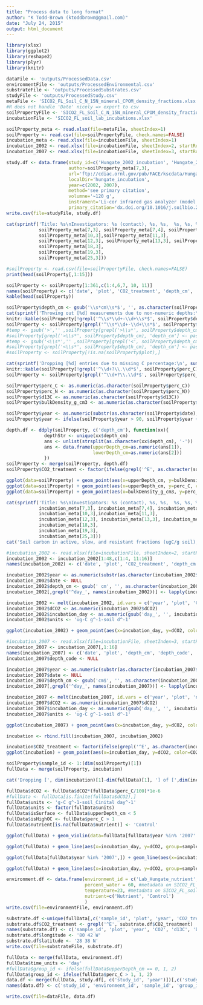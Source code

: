 ```yaml
---
title: "Process data to long format"
author: "K Todd-Brown (ktoddbrown@gmail.com)"
date: "July 24, 2015"
output: html_document
---
```


```r
library(xlsx)
library(ggplot2)
library(reshape2)
library(plyr)
library(knitr)
```

```r
dataFile <- 'outputs/ProcessedData.csv'
environmentFile <- 'outputs/ProcessedEnvironmental.csv'
substrateFile <- 'outputs/ProcessedSubstrates.csv'
studyFile <- 'outputs/ProcessedStudy.csv'
metaFile <- 'SICO2_FL_Soil_C_N_15N_mineral_CPOM_density_fractions.xlsx'
#R does not handle 'Date' nicely => export to csv
soilPropertyFile <- 'SICO2_FL_Soil_C_N_15N_mineral_CPOM_density_fractions_sheet5.csv'
incubationFile <- 'SICO2_FL_soil_lab_incubations.xlsx'
```

```r
soilProperty_meta <- read.xlsx(file=metaFile, sheetIndex=1)
soilProperty <- read.csv(file=soilPropertyFile, check.names=FALSE)
incubation_meta <- read.xlsx(file=incubationFile, sheetIndex=1)
incubation_2002 <- read.xlsx(file=incubationFile, sheetIndex=2, startRow=7)
incubation_2007 <- read.xlsx(file=incubationFile, sheetIndex=3, startRow=10)

```

```r
study.df <- data.frame(study_id=c('Hungate_2002_incubation', 'Hungate_2007_incubation'),
                       author=soilProperty_meta[7,3],
                       url='ftp://cdiac.ornl.gov/pub/FACE/kscdata/Hungate/',
                       localDir='hungate_incubation',
                       year=c(2002, 2007),
                       method='see primary citation',
                       volumne='~120 g',
                       instrament='Li-cor infrared gas analyzer (model Li-7000, Lincoln Nebraska)',
                       primary_citation='dx.doi.org/10.1016/j.soilbio.2008.09.016')
write.csv(file=studyFile, study.df)
```

```r
cat(sprintf('Title: %s\nInvestigators: %s (contact), %s, %s,  %s, %s, %s, %s, %s, %s\nStudy period:%s -- %s\nSite: %s [%sN x %sW at %s meters]\nAbstract: %s\nMethod: %s\nAssociated publication: %s\n', soilProperty_meta[6,3], 
            soilProperty_meta[7,3], soilProperty_meta[7,4], soilProperty_meta[7,5], soilProperty_meta[7,6],soilProperty_meta[7,7], soilProperty_meta[8,3], soilProperty_meta[8,4],soilProperty_meta[8,5],soilProperty_meta[8,6],
            soilProperty_meta[10,3],soilProperty_meta[11,3],
            soilProperty_meta[12,3], soilProperty_meta[13,3], soilProperty_meta[14,3], soilProperty_meta[15,3],
            soilProperty_meta[18,3],
            soilProperty_meta[19,3],
            soilProperty_meta[25,3]))
```

```r
#soilProperty <- read.csv(file=soilPropertyFile, check.names=FALSE)
print(head(soilProperty[,1:15]))

soilProperty <- soilProperty[1:361,c(1:4,6,7, 10, 11)]
names(soilProperty) <- c('date', 'plot', 'CO2_treatment', 'depth_cm', 'bulkDensity_g_cm3', 'd13C',  'perc_C', 'perc_N')
kable(head(soilProperty))

soilProperty$depth_cm <- gsub('\\s*cm\\s*$', '', as.character(soilProperty$depth_cm))
cat(sprintf('Throwing out [%d] measurements due to non-numeric depths:\n Ex:\n', sum(!grepl('^\\s*\\d+-\\d+\\s*$', soilProperty$depth_cm))))
knitr::kable(soilProperty[!grepl('^\\s*\\d+-\\d+\\s*$', soilProperty$depth_cm),])
soilProperty <- soilProperty[grepl('^\\s*\\d+-\\d+\\s*$', soilProperty$depth_cm),]
#temp <- gsub('>','' ,soilProperty[grepl('>\\s*', soilProperty$depth_cm), 'depth_cm'])
#soilProperty[grepl('>\\s*', soilProperty$depth_cm), 'depth_cm'] <- paste(temp, 'NA', sep='-')
#temp <- gsub('<\\s*','' ,soilProperty[grepl('<', soilProperty$depth_cm), 'depth_cm'])
#soilProperty[grepl('<\\s*', soilProperty$depth_cm), 'depth_cm'] <- paste('NA', temp, sep='-')
#soilProperty <- soilProperty[!is.na(soilProperty$plot),]

cat(sprintf('Dropping [%d] entries due to missing C percentage:\n', sum(!grepl('^\\d+?\\.\\d*$', soilProperty$perc_C))))
knitr::kable(soilProperty[!grepl('^\\d+?\\.\\d*$', soilProperty$perc_C),])
soilProperty <- soilProperty[grepl('^\\d+?\\.\\d*$', soilProperty$perc_C),]

soilProperty$perc_C <- as.numeric(as.character(soilProperty$perc_C))
soilProperty$perc_N <- as.numeric(as.character(soilProperty$perc_N))
soilProperty$d13C <- as.numeric(as.character(soilProperty$d13C))
soilProperty$bulkDensity_g_cm3 <- as.numeric(as.character(soilProperty$bulkDensity_g_cm3))

soilProperty$year <- as.numeric(substr(as.character(soilProperty$date), 5, 6))
soilProperty$year <- ifelse(soilProperty$year > 90, soilProperty$year + 1900, soilProperty$year + 2000)

depth.df <- ddply(soilProperty, c('depth_cm'), function(xx){
              depthStr <- unique(xx$depth_cm)
              ans <- unlist(strsplit(as.character(xx$depth_cm), '-'))
              ans <- data.frame(upperDepth_cm=as.numeric(ans[1]),
                                lowerDepth_cm=as.numeric(ans[2]))
              })
soilProperty <- merge(soilProperty, depth.df)
soilProperty$CO2_treatment <- factor(ifelse(grepl('^E', as.character(soilProperty$CO2_treatment)), 'Elevated', 'Ambient'))

ggplot(data=soilProperty) + geom_point(aes(x=upperDepth_cm, y=bulkDensity_g_cm3, color=CO2_treatment)) + ylab('Bulk density [g cm^-3]')
ggplot(data=soilProperty) + geom_point(aes(x=upperDepth_cm, y=perc_C, color=CO2_treatment)) + ylab('Carbon percentage [%]')
ggplot(data=soilProperty) + geom_point(aes(x=bulkDensity_g_cm3, y=perc_C, color=CO2_treatment)) + ylab('Carbon percentage [%]') + xlab('Bulk density [g cm^-3]')
```


```r
cat(sprintf('Title: %s\nInvestigators: %s (contact), %s, %s,  %s, %s, %s, %s, %s\nStudy period:%s -- %s\nSite: %s [%sN x %sW at %s meters]\nAbstract: %s\nMethod: %s\nAssociated publication: %s\n', incubation_meta[6,3], 
            incubation_meta[7,3], incubation_meta[7,4], incubation_meta[7,5], incubation_meta[7,6],incubation_meta[7,7], incubation_meta[8,3], incubation_meta[8,4],incubation_meta[8,5],
            incubation_meta[10,3],incubation_meta[11,3],
            incubation_meta[12,3], incubation_meta[13,3], incubation_meta[14,3], incubation_meta[15,3],
            incubation_meta[18,3],
            incubation_meta[19,3],
            incubation_meta[25,3]))
cat('Soil carbon in active, slow, and resistant fractions (ugC/g soil), and their sum (total). Active and slow calculated from CO2 production during long-term lab incubations. Resistant estimated as organic C remaining after acid hydrolysis. Also shown are rates of CO2 production in the incubations, in units of ugC/g soil/d\n')
```

```r
#incubation_2002 <- read.xlsx(file=incubationFile, sheetIndex=2, startRow=7)
incubation_2002 <- incubation_2002[1:48,c(1:4, 11:16)]
names(incubation_2002) <- c('date', 'plot', 'CO2_treatment', 'depth_cm', 'day_1', 'day_15', 'day_28', 'day_66', 'day_140', 'day_256')

incubation_2002$year <- as.numeric(substr(as.character(incubation_2002$date), 1,4))
incubation_2002$date <- NULL
incubation_2002$depth_cm <- gsub(' cm', '', as.character(incubation_2002$depth_cm))
incubation_2002[,grepl('^day_', names(incubation_2002))] <- lapply(incubation_2002[,grepl('^day_', names(incubation_2002))], function(xx){as.numeric(as.character(xx))})

incubation_2002 <- melt(incubation_2002, id.vars = c('year', 'plot', 'CO2_treatment', 'depth_cm'), variable.name='incubation_day', value.name='dCO2')
incubation_2002$dCO2 <- as.numeric(incubation_2002$dCO2)
incubation_2002$incubation_day <- as.numeric(gsub('day_', '', incubation_2002$incubation_day))
incubation_2002$units <- 'ug-C g^-1-soil d^-1'

ggplot(incubation_2002) + geom_point(aes(x=incubation_day, y=dCO2, color=CO2_treatment), alpha=0.5)+scale_x_log10()+ylab(sprintf('dCO2 [%s]', unique(incubation_2002$units))) + ggtitle('2002 incubation')
```

```r
#incubation_2007 <- read.xlsx(file=incubationFile, sheetIndex=3, startRow=10)
incubation_2007 <- incubation_2007[,1:16]
names(incubation_2007) <- c('date', 'plot', 'depth_cm', 'depth_code', 'nutrient', 'CO2_treatment', 'day_1', 'day_5', 'day_16', 'day_37', 'day_65', 'day_108', 'day_163', 'day_219', 'day_335', 'day_542')
incubation_2007$depth_code <- NULL

incubation_2007$year <- as.numeric(substr(as.character(incubation_2007$date), 1,4))
incubation_2007$date <- NULL
incubation_2007$depth_cm <- gsub('cm$', '', as.character(incubation_2007$depth_cm))
incubation_2007[,grepl('^day_', names(incubation_2007))] <- lapply(incubation_2007[,grepl('^day_', names(incubation_2007))], function(xx){as.numeric(as.character(xx))})

incubation_2007 <- melt(incubation_2007, id.vars = c('year', 'plot', 'nutrient',  'CO2_treatment', 'depth_cm'), variable.name='incubation_day', value.name='dCO2')
incubation_2007$dCO2 <- as.numeric(incubation_2007$dCO2)
incubation_2007$incubation_day <- as.numeric(gsub('day_', '', incubation_2007$incubation_day))
incubation_2007$units <- 'ug-C g^-1-soil d^-1'

ggplot(incubation_2007) + geom_point(aes(x=incubation_day, y=dCO2, color=CO2_treatment), alpha=0.5)+scale_x_log10() +ylab(sprintf('dCO2 [%s]', unique(incubation_2007$units))) + ggtitle('2007 incubation')
```

```r
incubation <- rbind.fill(incubation_2007, incubation_2002)

incubation$CO2_treatment <- factor(ifelse(grepl('^E', as.character(incubation$CO2_treatment)), 'Elevated', 'Ambient'))
ggplot(incubation) + geom_point(aes(x=incubation_day, y=dCO2, color=CO2_treatment), alpha=0.5)+scale_x_log10()+ylab(sprintf('dCO2 [%s]', unique(incubation$units))) + ggtitle('2002+2007 incubation')
```

```r

soilProperty$sample_id <- 1:(dim(soilProperty)[1])
fullData <- merge(soilProperty, incubation)

cat('Dropping [', dim(incubation)[1]-dim(fullData)[1], '] of [',dim(incubation)[1],'] observations. Due to missing soil property entries.\n')

fullData$dCO2 <- fullData$dCO2*(fullData$perc_C/100)*1e-6
#fullData <- fullData[is.finite(fullData$dCO2),]
fullData$units <- 'g-C g^-1-soil_Cinital day^-1'
fullData$units <- factor(fullData$units)
fullData$isSurface <- fullData$upperDepth_cm < 5
fullData$isHighOC <- fullData$perc_C > 1
fullData$nutrient[is.na(fullData$nutrient)] <- 'Control'

ggplot(fullData) + geom_violin(data=fullData[fullData$year %in% '2007' & fullData$isSurface,], aes(x=incubation_day, y=dCO2, group=incubation_day, color=isSurface), trim=FALSE, scale='width') + geom_violin(data=fullData[fullData$year %in% '2007' & !fullData$isSurface,], aes(x=incubation_day, y=dCO2, group=incubation_day, color=isSurface), trim=FALSE, scale='width') + ylab(sprintf('dCO2 [%s]', unique(fullData$units))) + scale_x_log10() + scale_y_log10()

ggplot(fullData) + geom_line(aes(x=incubation_day, y=dCO2, group=sample_id, color=isSurface), alpha=0.1) + geom_boxplot(data=fullData[fullData$isSurface, ], aes(x=incubation_day, y=dCO2, group=incubation_day, color=TRUE)) + geom_boxplot(data=fullData[!fullData$isSurface, ], aes(x=incubation_day, y=dCO2, group=incubation_day, color=FALSE)) + scale_x_log10() + scale_y_log10() +  facet_grid(.~year) + ylab(sprintf('dCO2 [%s]', unique(fullData$units))) 

ggplot(fullData[fullData$year %in% '2007',]) + geom_line(aes(x=incubation_day, y=dCO2, group=sample_id, color=isSurface), alpha=0.1) + geom_violin(aes(x=incubation_day, y=dCO2, group=incubation_day, color=isSurface), trim=TRUE, scale='width') + scale_x_log10() + scale_y_log10() + ylab(sprintf('dCO2 [%s]', unique(fullData$units))) 

ggplot(fullData) + geom_line(aes(x=incubation_day, y=dCO2, group=sample_id, color=(perc_C > 1)), alpha=0.1) + geom_boxplot(data=fullData[fullData$perc_C > 1, ], aes(x=incubation_day, y=dCO2, group=incubation_day, color=TRUE)) + geom_boxplot(data=fullData[!fullData$perc_C > 1, ], aes(x=incubation_day, y=dCO2, group=incubation_day, color=FALSE)) + scale_x_log10() + scale_y_log10() +  facet_grid(.~year) + ylab(sprintf('dCO2 [%s]', unique(fullData$units)))
````

```r
environment.df <- data.frame(environment_id = c('Lab_Hungate_nutrient', 'Lab_Hungate_control'),
                             percent_water = 60, #metadata on SICO2_FL_soil_lab_incubations.xlsx
                             temperature=23, #metadata on SICO2_FL_soil_lab_incubations.xlsx
                             nutrient=c('Nutrient', 'Control')
                             )
write.csv(file=environmentFile, environment.df)

substrate.df <-unique(fullData[,c('sample_id', 'plot', 'year', 'CO2_treatment', 'd13C', 'bulkDensity_g_cm3', 'perc_C', 'perc_N', 'upperDepth_cm', 'lowerDepth_cm')])
substrate.df$CO2_treatment <- grepl('^E', substrate.df$CO2_treatment)
names(substrate.df) <- c('sample_id', 'plot', 'year', 'CO2', 'd13C', 'bulkDensity', 'percent_carbon', 'percent_nirogen', 'depth_upper', 'depth_lower')
substrate.df$longitude <- '80 42 W'
substrate.df$latitude <- '28 38 N'
write.csv(file=substrateFile, substrate.df)

fullData <- merge(fullData, environment.df)
fullData$time_units <- 'day'
#fullData$group_id <- ifelse(fullData$upperDepth_cm == 0, 1, 2)
fullData$group_id <- ifelse(fullData$perc_C > 1, 1, 2)
data.df <- merge(fullData, study.df[, c('study_id', 'year')])[,c('study_id', 'environment_id', 'sample_id','group_id', 'incubation_day', 'time_units', 'dCO2', 'units')]
names(data.df) <- c('study_id', 'environment_id', 'sample_id', 'group_id', 'elapsed_time', 'time_units', 'carbon_flux', 'carbon_units')

write.csv(file=dataFile, data.df)

```
